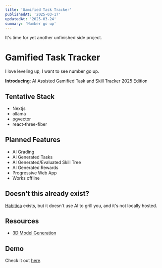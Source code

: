 ```yaml
---
title: 'Gamified Task Tracker'
publishedAt: '2025-03-17'
updatedAt: '2025-03-24'
summary: 'Number go up'
---
```


It's time for yet another unfinished side project.

# Gamified Task Tracker
I love leveling up, I want to see number go up.

__Introducing__: AI Assisted Gamified Task and Skill Tracker 2025 Edition

## Tentative Stack
- Nextjs
- ollama
- pgvector
- react-three-fiber

## Planned Features
- AI Grading
- AI Generated Tasks
- AI Generated/Evaluated Skill Tree
- AI Generated Rewards
- Progressive Web App
- Works offline

## Doesn't this already exist?
[Habitica](https://habitica.com/) exists, but it doesn't use AI to grill you, and it's not locally hosted.

## Resources
- [3D Model Generation](https://stability.ai/news/introducing-stable-fast-3d)

## Demo
Check it out [here](https://habitjunkie.vercel.app/).